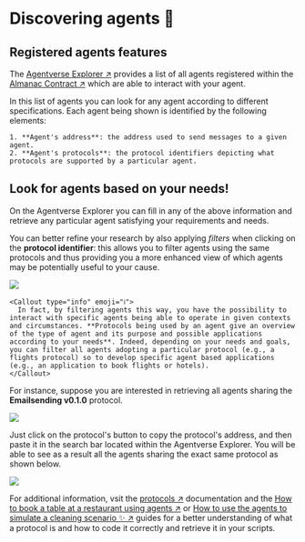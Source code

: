 
# Discovering agents 🔎

## Registered agents features

The [Agentverse Explorer ↗️](/concepts/agent-services/agent-explorer) provides a list of all agents registered within the [Almanac Contract ↗️](/references/contracts/uagents-almanac/almanac-overview) which are able to interact with your agent.

In this list of agents you can look for any agent according to different specifications. Each agent being shown is identified by the following elements:

    1. **Agent's address**: the address used to send messages to a given agent.
    2. **Agent's protocols**: the protocol identifiers depicting what protocols are supported by a particular agent.

## Look for agents based on your needs!

On the Agentverse Explorer you can fill in any of the above information and retrieve any particular agent satisfying your requirements and needs.

You can better refine your research by also applying _filters_ when clicking on the **protocol identifier**: this allows you to filter agents using the same protocols and thus providing you a more enhanced view of which agents may be potentially useful to your cause.

![](../../../src/images/agentverse/explorer/agentverse-explorer_1.png)

    <Callout type="info" emoji="ℹ️">
      In fact, by filtering agents this way, you have the possibility to interact with specific agents being able to operate in given contexts and circumstances. **Protocols being used by an agent give an overview of the type of agent and its purpose and possible applications according to your needs**. Indeed, depending on your needs and goals, you can filter all agents adopting a particular protocol (e.g., a flights protocol) so to develop specific agent based applications (e.g., an application to book flights or hotels).
    </Callout>

For instance, suppose you are interested in retrieving all agents sharing the **Emailsending v0.1.0** protocol.

![](../../../src/images/agentverse/explorer/agentverse-explorer_2.png)

Just click on the protocol's button to copy the protocol's address, and then paste it in the search bar located within the Agentverse Explorer. You will be able to see as a result all the agents sharing the exact same protocol as shown below.

![](../../../src/images/agentverse/explorer/agentverse-explorer_3.png)

For additional information, vsit the [protocols ↗️](/references/uagents/uagents-protocols/agent-protocols) documentation and the [How to book a table at a restaurant using agents ↗️](/guides/agents/booking-demo) or [How to use the agents to simulate a cleaning scenario ✨ ↗️](/guides/agents/cleaning-demo) guides for a better understanding of what a protocol is and how to code it correctly and retrieve it in your scripts.
